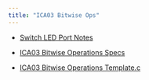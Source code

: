 ```yaml
---
title: "ICA03 Bitwise Ops"
---
```


- [Switch LED Port Notes](assets/Switch-LED-Port-Notes.pdf){target="_blank"}

- [ICA03 Bitwise Operations Specs](assets/ICA03/ICA3-1.pdf){target="_blank"}

- [ICA03 Bitwise Operations Template.c](assets/ICA03/ICA3_Template.c){target="_blank"}



